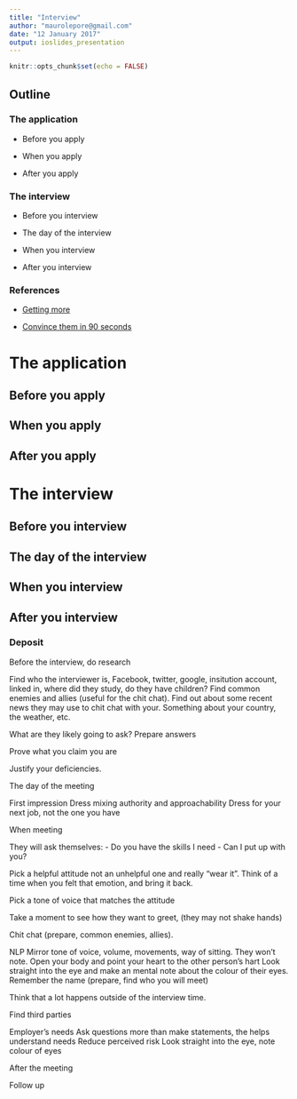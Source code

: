 ```yaml
---
title: "Interview"
author: "maurolepore@gmail.com"
date: "12 January 2017"
output: ioslides_presentation
---
```


```r
knitr::opts_chunk$set(echo = FALSE)
```

## Outline

### The application

- Before you apply

- When you apply

- After you apply

### The interview

- Before you interview

- The day of the interview

- When you interview

- After you interview

### References

-	[Getting more](xxxinsert link)

-	[Convince them in 90 seconds](xxxinsert link)

# The application

## Before you apply

## When you apply

## After you apply

# The interview

## Before you interview

## The day of the interview

## When you interview

## After you interview




### Deposit

Before the interview, do research

Find who the interviewer is, Facebook, twitter, google, insitution account, linked in, where did they study, do they have children? Find common enemies and allies (useful for the chit chat). Find out about some recent news they may use to chit chat with your. Something about your country, the weather, etc.

What are they likely going to ask? Prepare answers

Prove what you claim you are

Justify your deficiencies.

The day of the meeting

First impression
Dress mixing authority and approachability
Dress for your next job, not the one you have

When meeting

They will ask themselves:
-	Do you have the skills I need
-	Can I put up with you?

Pick a helpful attitude not an unhelpful one and really “wear it”. Think of a time when you felt that emotion, and bring it back.

Pick a tone of voice that matches the attitude

Take a moment to see how they want to greet, (they may not shake hands)

Chit chat (prepare, common enemies, allies).

NLP
Mirror tone of voice, volume, movements, way of sitting. They won’t note.
Open your body and point your heart to the other person’s hart
Look straight into the eye and make an mental note about the colour of their eyes.
Remember the name (prepare, find who you will meet)

Think that a lot happens outside of the interview time.

Find third parties




Employer’s needs
Ask questions more than make statements, the helps understand needs
Reduce perceived risk
Look straight into the eye, note colour of eyes

After the meeting

Follow up

